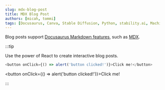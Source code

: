 ```yaml
---
slug: mdx-blog-post
title: MDX Blog Post
authors: [micah, tommi]
tags: [Docusaurus, Canva, Stable Diffusion, Python, stability.ai, Machine Learning]
---
```


Blog posts support [Docusaurus Markdown features](https://docusaurus.io/docs/markdown-features), such as [MDX](https://mdxjs.com/).

:::tip

Use the power of React to create interactive blog posts.

```js
<button onClick={() => alert('button clicked!')}>Click me!</button>
```

<button onClick={() => alert('button clicked!')}>Click me!</button>

:::
